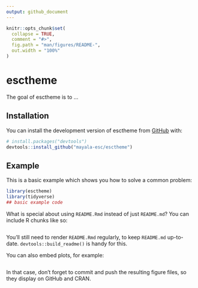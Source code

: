 ```yaml
---
output: github_document
---
```


<!-- README.md is generated from README.Rmd. Please edit that file -->

```r
knitr::opts_chunk$set(
  collapse = TRUE,
  comment = "#>",
  fig.path = "man/figures/README-",
  out.width = "100%"
)
```

# esctheme

<!-- badges: start -->
<!-- badges: end -->

The goal of esctheme is to ...

## Installation

You can install the development version of esctheme from [GitHub](https://github.com/) with:

``` r
# install.packages("devtools")
devtools::install_github("mayala-esc/esctheme")
```

## Example

This is a basic example which shows you how to solve a common problem:

```r
library(esctheme)
library(tidyverse)
## basic example code
```

What is special about using `README.Rmd` instead of just `README.md`? You can include R chunks like so:

```r


```

You'll still need to render `README.Rmd` regularly, to keep `README.md` up-to-date. `devtools::build_readme()` is handy for this.

You can also embed plots, for example:

```r

```

In that case, don't forget to commit and push the resulting figure files, so they display on GitHub and CRAN.
